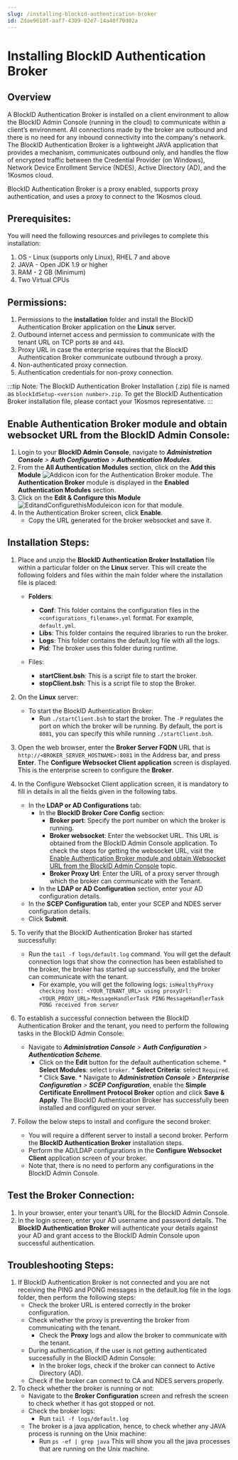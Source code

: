 ```yaml
---
slug: /installing-blockid-authentication-broker
id: Zdae9610f-aaf7-4309-82e7-14a40f70d02a
---
```

# Installing BlockID Authentication Broker

## Overview

A BlockID Authentication Broker is installed on a client environment to allow the BlockID Admin Console (running in the cloud) to communicate within a client’s environment. All connections made by the broker are outbound and there is no need for any inbound connectivity into the company's network. The BlockID Authentication Broker is a lightweight JAVA application that provides a mechanism, communicates outbound only, and handles the flow of encrypted traffic between the Credential Provider (on Windows), Network Device Enrollment Service (NDES), Active Directory (AD), and the 1Kosmos cloud.

BlockID Authentication Broker is a proxy enabled, supports proxy authentication, and uses a proxy to connect to the 1Kosmos cloud.

## Prerequisites:
You will need the following resources and privileges to complete this installation:

1. OS - Linux (supports only Linux), RHEL 7 and above
2. JAVA - Open JDK 1.9 or higher
3. RAM - 2 GB (Minimum)
4. Two Virtual CPUs

## Permissions:

1. Permissions to the **installation** folder and install the BlockID Authentication Broker application on the **Linux** server.
2. Outbound internet access and permission to communicate with the tenant URL on TCP ports `80` and `443`.
3. Proxy URL in case the enterprise requires that the BlockID Authentication Broker communicate outbound through a proxy.
4. Non-authenticated proxy connection.
5. Authentication credentials for non-proxy connection.


:::tip Note:
The BlockID Authentication Broker Installation (.zip) file is named as `blockIdSetup-<version number>.zip`. To get the BlockID Authentication Broker installation file, please contact your 1Kosmos representative.
:::

## <a name = "websocketURL"></a> Enable Authentication Broker module and obtain websocket URL from the BlockID Admin Console:

1. Login to your **BlockID Admin Console**, navigate to ***Administration Console** >  **Auth Configuration** > **Authentication Modules***.
2. From the **All Authentication Modules** section, click on the **Add this Module** ![Addicon](https://cdn.document360.io/aeae7c88-d2f4-4a9c-bba9-c4f368260d78/Images/Documentation/Addicon.jpg) icon for the Authentication Broker module. The **Authentication Broker** module is displayed in the **Enabled Authentication Modules** section.
3. Click on the **Edit & Configure this Module** ![EditandConfigurethisModuleicon](https://cdn.document360.io/aeae7c88-d2f4-4a9c-bba9-c4f368260d78/Images/Documentation/EditandConfigurethisModuleicon.jpg) icon for that module.
4. In the Authentication Broker screen, click **Enable**.
    * Copy the URL generated for the broker websocket and save it.

## Installation Steps:
1. Place and unzip the **BlockID Authentication Broker Installation** file within a particular folder on the **Linux** server. This will create the following folders and files within the main folder where the installation file is placed:
   * **Folders**:
        * **Conf**: This folder contains the configuration files in the `<configurations_filename>.yml` format. For example, `default.yml`.
        * **Libs**: This folder contains the required libraries to run the broker.
        * **Logs**: This folder contains the default.log file with all the logs.
        * **Pid**: The broker uses this folder during runtime. 

   * Files: 
        * **startClient.bsh**: This is a script file to start the broker.
        * **stopClient.bsh**: This is a script file to stop the Broker.

2. On the **Linux** server: 
    * To start the BlockID Authentication Broker:
      * Run `./startClient.bsh` to start the broker.
        The `-P` regulates the port on which the broker will be running. By default, the port is `8081`, you can specify this while running  `./startClient.bsh`.
3. Open the web browser, enter the **Broker Server FQDN** URL that is `http://<BROKER_SERVER_HOSTNAME>:8081` in the Address bar, and press **Enter**. The **Configure Websocket Client application** screen is displayed. This is the enterprise screen to configure the **Broker**.
4. In the Configure Websocket Client application screen, it is mandatory to fill in details in all the fields given in the following tabs.
   * In the **LDAP or AD Configurations** tab:
     * In the **BlockID Broker Core Config** section:
       * **Broker port**: Specify the port number on which the broker is running.
       * **Broker websocket**: Enter the websocket URL. This URL is obtained from the BlockID Admin Console application. To check the steps for getting the websocket URL, visit the [Enable Authentication Broker module and obtain Websocket URL from the BlockID Admin Console](#websocketURL) topic.
       * **Broker Proxy Url**: Enter the URL of a proxy server through which the broker can communicate with the Tenant.
     * In the **LDAP or AD Configuration** section, enter your AD configuration details.
   * In the **SCEP Configuration** tab, enter your SCEP and NDES server configuration details.
   * Click **Submit**.
5. To verify that the BlockID Authentication Broker has started successfully:
   * Run the  `tail -f logs/default.log` command. You will get the default connection logs that show the connection has been established to the broker, the broker has started up successfully, and the broker can communicate with the tenant.  
        * For example, you will get the following logs:
        `isHealthyProxy checking host: <YOUR_TENANT_URL> using proxyUrl: <YOUR_PROXY_URL>`
        `MessageHandlerTask PING`
        `MessageHandlerTask PONG received from server`

6. To establish a successful connection between the BlockID Authentication Broker and the tenant, you need to perform the following tasks in the BlockID Admin Console:
      * Navigate to ***Administration Console** >  **Auth Configuration** > **Authentication Scheme***.
           * Click on the **Edit** button for the default authentication scheme.
            * **Select Modules**: select `broker`.
            * **Select Criteria**: select `Required`.
            * Click **Save**. 
       * Navigate to ***Administration Console** >  **Enterprise Configuration** > **SCEP Configuration***, enable the **Simple Certificate Enrollment Protocol Broker** option and click **Save & Apply**. The BlockID Authentication Broker has successfully been installed and configured on your server.
7. Follow the below steps to install and configure the second broker:
    * You will require a different server to install a second broker. Perform the **BlockID Authentication Broker** installation steps.
    * Perform the AD/LDAP configurations in the **Configure Websocket Client** application screen of your broker.
    * Note that, there is no need to perform any configurations in the BlockID Admin Console.

## Test the Broker Connection:

1. In your browser, enter your tenant’s URL for the BlockID Admin Console.
2. In the login screen, enter your AD username and password details. The **BlockID Authentication Broker** will authenticate your details against your AD and grant access to the  BlockID Admin Console upon successful authentication.

## Troubleshooting Steps:
1. If BlockID Authentication Broker is not connected and you are not receiving the PING and PONG messages in the default.log file in the logs folder, then perform the following steps:
   * Check the broker URL is entered correctly in the broker configuration.
   * Check whether the proxy is preventing the broker from communicating with the tenant.
     * Check the **Proxy** logs and allow the broker to communicate with the tenant.
   * During authentication, if the user is not getting authenticated successfully in the BlockID Admin Console:
     * In the broker logs, check if the broker can connect to Active Directory (AD).
   * Check if the broker can connect to CA and NDES servers properly.
2. To check whether the broker is running or not:
   * Navigate to the **Broker Configuration** screen and refresh the screen to check whether it has got stopped or not.
   * Check the broker logs:
        * Run `tail -f logs/default.log`
   * The broker is a java application, hence, to check whether any JAVA process is running on the Unix machine: 
        * Run  `ps -ef | grep java`
            This will show you all the java processes that are running on the Unix machine.
